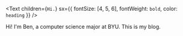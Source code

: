 <Text
  children={`Hi.`}
  sx={{ fontSize: [4, 5, 6], fontWeight: `bold`, color: `heading` }}
/>

Hi! I'm Ben, a computer science major at BYU. This is my blog.